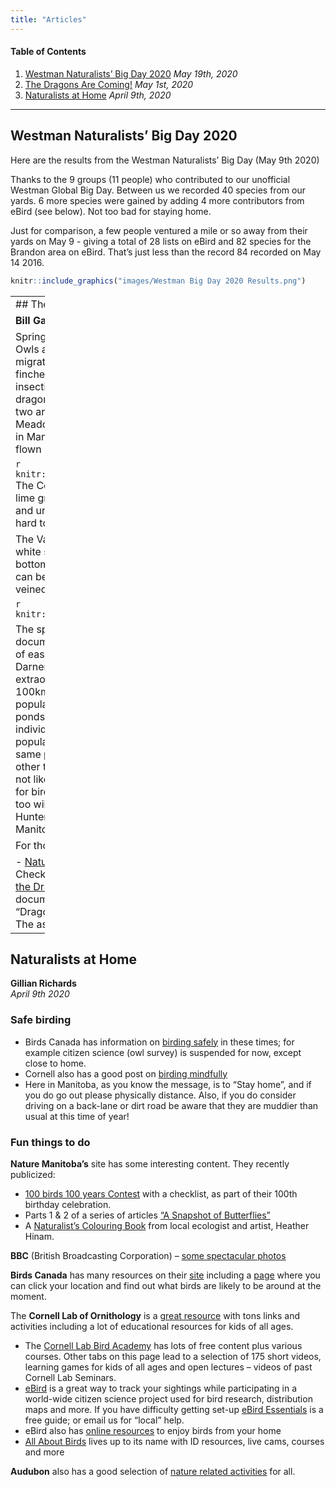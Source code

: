 ```yaml
---
title: "Articles"
---
```


#### Table of Contents

1. [Westman Naturalists' Big Day 2020](#westman-naturalists-big-day-2020) *May 19th, 2020*
1. [The Dragons Are Coming!](#the-dragons-are-coming) *May 1st, 2020*
2. [Naturalists at Home](#naturalists-at-home) *April 9th, 2020*

-------

## Westman Naturalists' Big Day 2020

Here are the results from the Westman Naturalists' Big Day (May 9th 2020)

Thanks to the 9 groups (11 people) who contributed to our unofficial Westman Global Big Day. 
Between us we recorded 40 species from our yards. 
6 more species were gained by adding 4 more contributors from eBird (see below). Not too bad for staying home. 

Just for comparison, a few people ventured a mile or so away from their yards on May 9 - giving a total of 28 lists on eBird and 82 species for the Brandon area on eBird. 
That's just less than the record 84 recorded on May 14 2016. 


```r
knitr::include_graphics("images/Westman Big Day 2020 Results.png")
```


-------
## The Dragons Are Coming!

**Bill Gallaway, Westman Naturalist**  
*May 1st, 2020*

Spring is here, sort of! The bird migration has started - the Snowy Owls are leaving, the ducks and geese are arriving, the raptor migration is in full swing, the arctic and boreal sparrows and finches are here for a while, soon we will be seeing the insectivorous songbirds, shorebirds and the dragonflies. Yup, dragonflies! Of the 70+ species of dragonflies found in Manitoba two are migratory, the Common Green Darner and the Variegated Meadowhawk. Individuals of both of these species can be found in Manitoba from mid-April onwards, the early individuals have flown here from southern climes.

```r
knitr::include_graphics("images/20200421_142924837_iOS.jpeg")
```
The Common Green Darner (left) can’t be missed, it is big and it is lime green. From the picture it is obvious that they are very visible and unless you are in a lime orchard a Common Green Darner is hard to miss.

The Variegated Meadowhawk (right) is smaller and has a two white stripes on each side of its thorax with a yellow dot at the bottom of each stripe. Remember the yellow dots, because these can be used to differentiate these meadowhawks from Red-veined Meadowhawks, which can be found later in the season.

```r
knitr::include_graphics("images/20200421_142730465_iOS.jpeg")
```

The spring movements of these dragonflies are not as well documented as their fall movements. The fall southward migration of eastern North American populations of Common Green Darners is well studied. Common Green Darners move extraordinary distances with a southward movement of up to 100km in a day.
Throughout their range there are also local populations of these dragonflies that overwinter as larvae in the ponds that they develop in. The mass movement of migrant individuals and the mixing of these dragonflies with local populations has an interesting result. Genetically they are all the same population with no separate “races or subspecies” and other than the destruction of larval habitats local extinctions are not likely to occur.
So when out birding this spring don’t only look for birds, also keep an eye-out for dragonflies. And, perhaps, you too will find yourself looking for Ebony Bog Haunters, Dragon Hunters, Rusty Snaketails and the many other dragonflies found in Manitoba.

For those looking for more information:

- [Naturenorth.com](http://naturenorth.com) has Families, Photos and a cleverly hidden Checklist of Manitoba dragonflies
- ["Sky Hunters, The World of the Dragonfly - The Secrets of Nature"](https://www.youtube.com/watch?v=knlXTU1R_rE) is an hour-long YouTube documentary
- For those into citizen science there is an app, “Dragonfly ID”, with pictures, descriptions and distribution maps. The associated web-site <https://www.odonatacentral.org/#/>

------------------------

## Naturalists at Home
**Gillian Richards**  
*April 9th 2020* 

### Safe birding

- Birds Canada has information on [birding safely](https://www.birdscanada.org/responding-to-covid-19-what-birds-canada-is-doing-and-how-you-can-help/) in these times; for example citizen science (owl survey) is suspended for now, except close to home.
- Cornell also has a good post on [birding mindfully](https://ebird.org/canada/news/please-bird-mindfully)
- Here in Manitoba, as you know the message, is to “Stay home”, and if you do go out please physically distance. Also, if you do consider driving on a back-lane or dirt road be aware that they are muddier than usual at this time of year!


### Fun things to do

**Nature Manitoba’s** site has some interesting content. They recently publicized:

- [100 birds 100 years Contest](http://naturemanitoba.ca/100-birds-100-years) with a checklist, as part of their 100th birthday celebration.
- Parts 1 & 2 of a series of articles ["A Snapshot of Butterflies"](http://naturemanitoba.ca/news-articles/snapshot-butterflies-southeast-manitoba-parts-1-2)
- A [Naturalist's Colouring Book](https://www.heatherhinam.com/about) from local ecologist and artist, Heather Hinam.

**BBC** (British Broadcasting Corporation) – [some spectacular photos](https://www.bbc.com/news/in-pictures-52007548)

**Birds Canada** has many resources on their [site](https://www.birdscanada.org/) including a [page](https://www.birdscanada.org/apps/checklist/index.jsp) where you can click your location and find out what birds are likely to be around at the moment.

The **Cornell Lab of Ornithology** is a [great resource](https://www.birds.cornell.edu/home) with tons links and activities including a lot of educational resources for kids of all ages.

- The [Cornell Lab Bird Academy](https://academy.allaboutbirds.org/course-list/) has lots of free content plus various courses. Other tabs on this page lead to a selection of 175 short videos, learning games for kids of all ages and open lectures – videos of past Cornell Lab Seminars.
- [eBird](https://ebird.org/about) is a great way to track your sightings while participating in a world-wide citizen science project used for bird research, distribution maps and more. If you have difficulty getting set-up [eBird Essentials](https://academy.allaboutbirds.org/product/ebird-essentials/) is a free guide; or email us for “local” help.
- eBird also has [online resources](https://ebird.org/news/online-resources-to-enjoy-birds-from-your-home) to enjoy birds from your home
- [All About Birds](https://www.allaboutbirds.org/news/) lives up to its name with ID resources, live cams, courses and more

**Audubon** also has a good selection of [nature related activities](https://www.audubon.org/get-outside/activities) for all.

